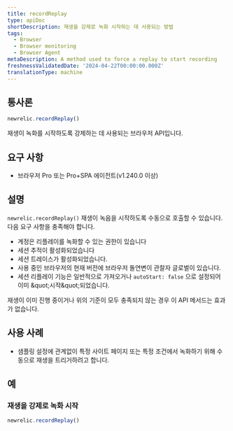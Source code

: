 ```yaml
---
title: recordReplay
type: apiDoc
shortDescription: 재생을 강제로 녹화 시작하는 데 사용되는 방법
tags:
  - Browser
  - Browser monitoring
  - Browser Agent
metaDescription: A method used to force a replay to start recording
freshnessValidatedDate: '2024-04-22T00:00:00.000Z'
translationType: machine
---
```


## 통사론

```js
newrelic.recordReplay()
```

재생이 녹화를 시작하도록 강제하는 데 사용되는 브라우저 API입니다.

## 요구 사항

* 브라우저 Pro 또는 Pro+SPA 에이전트(v1.240.0 이상)

## 설명

`newrelic.recordReplay()` 재생이 녹음을 시작하도록 수동으로 호출할 수 있습니다. 다음 요구 사항을 충족해야 합니다.

* 계정은 리플레이를 녹화할 수 있는 권한이 있습니다
* 세션 추적이 활성화되었습니다
* 세션 트레이스가 활성화되었습니다.
* 사용 중인 브라우저의 현재 버전에 브라우저 돌연변이 관찰자 글로벌이 있습니다.
* 세션 리플레이 기능은 일반적으로 가져오거나 `autoStart: false` 으로 설정되어 이미 &amp;quot;시작&amp;quot;되었습니다.

재생이 이미 진행 중이거나 위의 기준이 모두 충족되지 않는 경우 이 API 메서드는 효과가 없습니다.

## 사용 사례

* 샘플링 설정에 관계없이 특정 사이트 페이지 또는 특정 조건에서 녹화하기 위해 수동으로 재생을 트리거하려고 합니다.

## 예

### 재생을 강제로 녹화 시작

```js
newrelic.recordReplay()
```